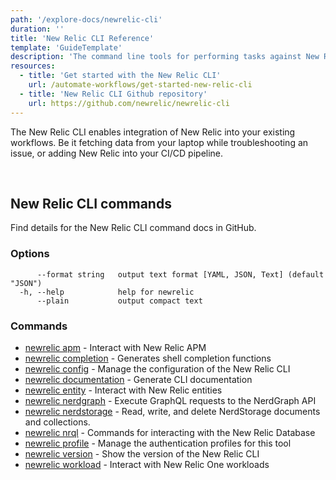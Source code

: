 ```yaml
---
path: '/explore-docs/newrelic-cli'
duration: ''
title: 'New Relic CLI Reference'
template: 'GuideTemplate'
description: 'The command line tools for performing tasks against New Relic APIs'
resources:
  - title: 'Get started with the New Relic CLI'
    url: /automate-workflows/get-started-new-relic-cli
  - title: 'New Relic CLI Github repository'
    url: https://github.com/newrelic/newrelic-cli
---
```


<Intro>

The New Relic CLI enables integration of New Relic into your existing workflows. Be it fetching data from your laptop while troubleshooting an issue, or adding New Relic into your CI/CD pipeline.

</Intro>

<br />

## New Relic CLI commands

Find details for the New Relic CLI command docs in GitHub.

### Options

```
      --format string   output text format [YAML, JSON, Text] (default "JSON")
  -h, --help            help for newrelic
      --plain           output compact text
```

### Commands

- [newrelic apm](https://github.com/newrelic/newrelic-cli/blob/master/docs/cli/newrelic_apm.md) - Interact with New Relic APM
- [newrelic completion](https://github.com/newrelic/newrelic-cli/blob/master/docs/cli/newrelic_completion.md) - Generates shell completion functions
- [newrelic config](https://github.com/newrelic/newrelic-cli/blob/master/docs/cli/newrelic_config.md) - Manage the configuration of the New Relic CLI
- [newrelic documentation](https://github.com/newrelic/newrelic-cli/blob/master/docs/cli/newrelic_documentation.md) - Generate CLI documentation
- [newrelic entity](https://github.com/newrelic/newrelic-cli/blob/master/docs/cli/newrelic_entity.md) - Interact with New Relic entities
- [newrelic nerdgraph](https://github.com/newrelic/newrelic-cli/blob/master/docs/cli/newrelic_nerdgraph.md) - Execute GraphQL requests to the NerdGraph API
- [newrelic nerdstorage](https://github.com/newrelic/newrelic-cli/blob/master/docs/cli/newrelic_nerdstorage.md) - Read, write, and delete NerdStorage documents and collections.
- [newrelic nrql](https://github.com/newrelic/newrelic-cli/blob/master/docs/cli/newrelic_nrql.md) - Commands for interacting with the New Relic Database
- [newrelic profile](https://github.com/newrelic/newrelic-cli/blob/master/docs/cli/newrelic_profile.md) - Manage the authentication profiles for this tool
- [newrelic version](https://github.com/newrelic/newrelic-cli/blob/master/docs/cli/newrelic_version.md) - Show the version of the New Relic CLI
- [newrelic workload](https://github.com/newrelic/newrelic-cli/blob/master/docs/cli/newrelic_workload.md) - Interact with New Relic One workloads
